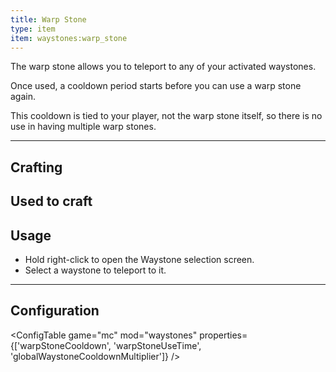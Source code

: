 ```yaml
---
title: Warp Stone
type: item
item: waystones:warp_stone
---
```


The warp stone allows you to teleport to any of your activated waystones.

Once used, a cooldown period starts before you can use a warp stone again. 

This cooldown is tied to your player, not the warp stone itself, so there is no use in having multiple warp stones.

---

## Crafting

<CraftingRecipe recipe="waystones:warp_stone"/>

## Used to craft

<CraftingRecipe recipe="waystones:waystone"/>
<CraftingRecipe recipe="waystones:sharestone"/>
<CraftingRecipe recipe="waystones:portstone"/>

## Usage

- Hold right-click to open the Waystone selection screen.
- Select a waystone to teleport to it.

---

## Configuration

<ConfigTable game="mc" mod="waystones" properties={['warpStoneCooldown', 'warpStoneUseTime', 'globalWaystoneCooldownMultiplier']} />